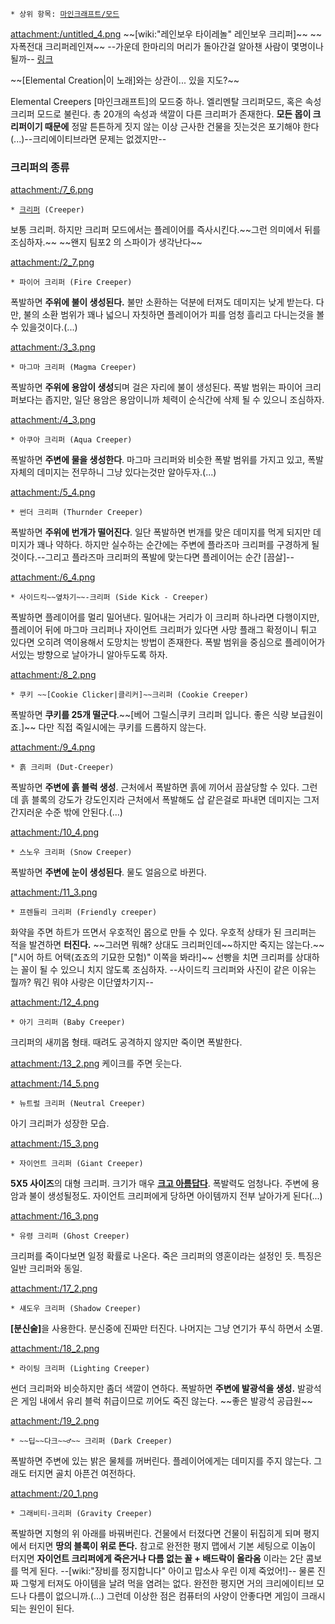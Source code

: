  * 상위 항목: [[마인크래프트/모드]]

attachment:/untitled_4.png
~~[wiki:"레인보우 타이레놀" 레인보우 크리퍼]~~ ~~자폭전대 크리퍼레인져~~
--가운데 한마리의 머리가 돌아간걸 알아챈 사람이 몇명이나 될까--
[http://www.minecraftforum.net/topic/498342-151-elemental-creepers-v321-daawwwwwww/ 링크]

~~[Elemental Creation|이 노래]와는 상관이... 있을 지도?~~

Elemental Creepers
[마인크래프트]의 모드중 하나.
엘리멘탈 크리퍼모드, 혹은 속성 크리퍼 모드로 불린다.
총 20개의 속성과 색깔이 다른 크리퍼가 존재한다. '''모든 몹이 크리퍼이기 때문에''' 정말 튼튼하게 짓지 않는 이상 근사한 건물을 짓는것은 포기해야 한다(...)--크리에이티브라면 문제는 없겠지만--

=== 크리퍼의 종류 ===

attachment:/7_6.png
 * [[크리퍼(마인크래프트)|크리퍼]] (Creeper)
보통 크리퍼. 하지만 크리퍼 모드에서는 플레이어를 즉사시킨다.~~그런 의미에서 뒤를 조심하자.~~ ~~왠지 팀포2 의 스파이가 생각난다~~


attachment:/2_7.png
 * 파이어 크리퍼 (Fire Creeper)
폭발하면 '''주위에 불이 생성된다.''' 불만 소환하는 덕분에 터져도 데미지는 낮게 받는다. 다만, 불의 소환 범위가 꽤나 넓으니 자칫하면 플레이어가 피를 엄청 흘리고 다니는것을 볼 수 있을것이다.(...)


attachment:/3_3.png
 * 마그마 크리퍼 (Magma Creeper)
폭발하면 '''주위에 용암이 생성'''되며 걸은 자리에 불이 생성된다. 폭발 범위는 파이어 크리퍼보다는 좁지만, 일단 용암은 용암이니까 체력이 순식간에 삭제 될 수 있으니 조심하자.


attachment:/4_3.png
 * 아쿠아 크리퍼 (Aqua Creeper)
폭발하면 '''주변에 물을 생성한다'''. 마그마 크리퍼와 비슷한 폭발 범위를 가지고 있고, 폭발 자체의 데미지는 전무하니 그냥 있다는것만 알아두자.(...)


attachment:/5_4.png
 * 썬더 크리퍼 (Thurnder Creeper)
폭발하면 '''주위에 번개가 떨어진다'''. 일단 폭발하면 번개를 맞은 데미지를 먹게 되지만 데미지가 꽤나 약하다. 하지만 실수하는 순간에는 주변에 플라즈마 크리퍼를 구경하게 될것이다.--그리고 플라즈마 크리퍼의 폭발에 맞는다면 플레이어는 순간 [끔살]--


attachment:/6_4.png
 * 사이드킥~~옆차기~~-크리퍼 (Side Kick - Creeper)
폭발하면 플레이어를 멀리 밀어낸다. 밀어내는 거리가 이 크리퍼 하나라면 다행이지만, 플레이어 뒤에 마그마 크리퍼나 자이언트 크리퍼가 있다면 사망 플래그 확정이니 튀고 있다면 오히려 역이용해서 도망치는 방법이 존재한다. 폭발 범위을 중심으로 플레이어가 서있는 방향으로 날아가니 알아두도록 하자.


attachment:/8_2.png
 * 쿠키 ~~[Cookie Clicker|클리커]~~크리퍼 (Cookie Creeper)
폭발하면 '''쿠키를 25개 떨군다'''.~~[베어 그릴스|쿠키 크리퍼 입니다. 좋은 식량 보급원이죠.]~~ 다만 직접 죽일시에는 쿠키를 드롭하지 않는다.


attachment:/9_4.png
 * 흙 크리퍼 (Dut-Creeper)
폭발하면 '''주변에 흙 블럭 생성'''. 근처에서 폭발하면 흙에 끼어서 끔살당할 수 있다. 그런데 흙 블록의 강도가 강도인지라 근처에서 폭발해도 삽 같은걸로 파내면 데미지는 그저 간지러운 수준 밖에 안된다.(...)


attachment:/10_4.png
 * 스노우 크리퍼 (Snow Creeper)
폭발하면 '''주변에 눈이 생성된다'''. 물도 얼음으로 바뀐다.


attachment:/11_3.png
 * 프렌들리 크리퍼 (Friendly creeper)
화약을 주면 하트가 뜨면서 우호적인 몹으로 만들 수 있다. 우호적 상태가 된 크리퍼는 적을 발견하면 '''터진다.''' ~~그러면 뭐해? 상대도 크리퍼인데~~하지만 죽지는 않는다.~~["시어 하트 어택(죠죠의 기묘한 모험)" 이쪽을 봐라!]~~  선빵을 치면 크리퍼를 상대하는 꼴이 될 수 있으니 치지 않도록 조심하자.
--사이드킥 크리퍼와 사진이 같은 이유는 뭘까? 뭐긴 뭐야 사랑은 이단옆차기지--

attachment:/12_4.png
 * 아기 크리퍼 (Baby Creeper)
크리퍼의 새끼몹 형태. 때려도 공격하지 않지만 죽이면 폭발한다.

attachment:/13_2.png
케이크를 주면 웃는다.


attachment:/14_5.png
 * 뉴트럴 크리퍼 (Neutral Creeper)
아기 크리퍼가 성장한 모습.


attachment:/15_3.png
 * 자이언트 크리퍼 (Giant Creeper)
'''5X5 사이즈'''의 대형 크리퍼.
크기가 매우 '''[[크고 아름답다]]'''. 폭발력도 엄청나다. 주변에 용암과 불이 생성될정도.
자이언트 크리퍼에게 당하면 아이템까지 전부 날아가게 된다(...)

 
attachment:/16_3.png
 * 유령 크리퍼 (Ghost Creeper)
크리퍼를 죽이다보면 일정 확률로 나온다. 죽은 크리퍼의 영혼이라는 설정인 듯. 특징은 일반 크리퍼와 동일.


attachment:/17_2.png
 * 섀도우 크리퍼 (Shadow Creeper)
'''[분신술]'''을 사용한다. 분신중에 진짜만 터진다. 나머지는 그냥 연기가 푸식 하면서 소멸.

attachment:/18_2.png
 * 라이팅 크리퍼 (Lighting Creeper)
썬더 크리퍼와 비슷하지만 좀더 색깔이 연하다.
폭발하면 '''주변에 발광석을 생성.''' 발광석은 게임 내에서 유리 블럭 취급이므로 끼어도 죽진 않는다. ~~좋은 발광석 공급원~~

attachment:/19_2.png
 * ~~딥~~다크~~'''♂'''~~ 크리퍼 (Dark Creeper)
폭발하면 주변에 있는 밝은 물체를 꺼버린다. 플레이어에게는 데미지를 주지 않는다. 그래도 터지면 골치 아픈건 여전하다.

attachment:/20_1.png
 * 그래비티-크리퍼 (Gravity Creeper)
폭발하면 지형의 위 아래를 바꿔버린다. 건물에서 터졌다면 건물이 뒤집히게 되며 평지에서 터지면 '''땅의 블록이 위로 뜬다.''' 참고로 완전한 평지 맵에서 기본 세팅으로 이놈이 터지면 '''자이언트 크리퍼에게 죽은거나 다름 없는 꼴 + 배드락이 올라옴''' 이라는 2단 콤보를 먹게 된다. --[wiki:"장비를 정지합니다" 아이고 맙소사 우린 이제 죽었어!]-- 물론 진짜 그렇게 터져도 아이템을 날려 먹을 염려는 없다. 완전한 평지면 거의 크리에이티브 모드나 다름이 없으니까.(...) 그런데 이상한 점은 컴퓨터의 사양이 안좋다면 게임이 크래시되는 원인이 된다.
